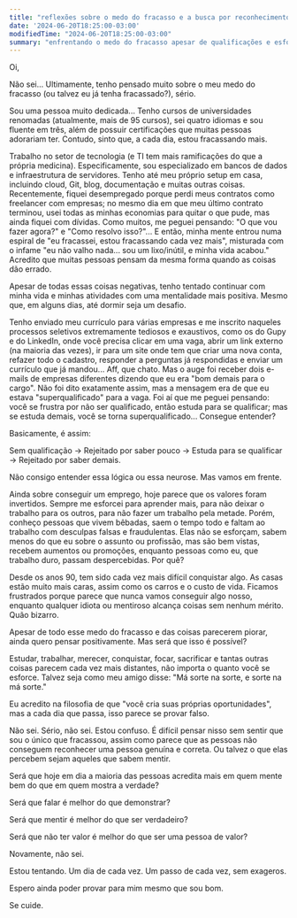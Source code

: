 ```yaml
---
title: "reflexões sobre o medo do fracasso e a busca por reconhecimento"
date: '2024-06-20T18:25:00-03:00'
modifiedTime: "2024-06-20T18:25:00-03:00"
summary: "enfrentando o medo do fracasso apesar de qualificações e esforços significativos"
---
```


Oi,

Não sei... Ultimamente, tenho pensado muito sobre o meu medo do fracasso (ou talvez eu já tenha fracassado?), sério.

Sou uma pessoa muito dedicada... Tenho cursos de universidades renomadas (atualmente, mais de 95 cursos), sei quatro idiomas e sou fluente em três, além de possuir certificações que muitas pessoas adorariam ter. Contudo, sinto que, a cada dia, estou fracassando mais.

Trabalho no setor de tecnologia (e TI tem mais ramificações do que a própria medicina). Especificamente, sou especializado em bancos de dados e infraestrutura de servidores. Tenho até meu próprio setup em casa, incluindo cloud, Git, blog, documentação e muitas outras coisas. Recentemente, fiquei desempregado porque perdi meus contratos como freelancer com empresas; no mesmo dia em que meu último contrato terminou, usei todas as minhas economias para quitar o que pude, mas ainda fiquei com dívidas. Como muitos, me peguei pensando: "O que vou fazer agora?" e "Como resolvo isso?"... E então, minha mente entrou numa espiral de "eu fracassei, estou fracassando cada vez mais", misturada com o infame "eu não valho nada... sou um lixo/inútil, e minha vida acabou." Acredito que muitas pessoas pensam da mesma forma quando as coisas dão errado.

Apesar de todas essas coisas negativas, tenho tentado continuar com minha vida e minhas atividades com uma mentalidade mais positiva. Mesmo que, em alguns dias, até dormir seja um desafio.

Tenho enviado meu currículo para várias empresas e me inscrito naqueles processos seletivos extremamente tediosos e exaustivos, como os do Gupy e do LinkedIn, onde você precisa clicar em uma vaga, abrir um link externo (na maioria das vezes), ir para um site onde tem que criar uma nova conta, refazer todo o cadastro, responder a perguntas já respondidas e enviar um currículo que já mandou... Aff, que chato. Mas o auge foi receber dois e-mails de empresas diferentes dizendo que eu era "bom demais para o cargo". Não foi dito exatamente assim, mas a mensagem era de que eu estava "superqualificado" para a vaga. Foi aí que me peguei pensando: você se frustra por não ser qualificado, então estuda para se qualificar; mas se estuda demais, você se torna superqualificado... Consegue entender?

Basicamente, é assim:

Sem qualificação → Rejeitado por saber pouco → Estuda para se qualificar → Rejeitado por saber demais.

Não consigo entender essa lógica ou essa neurose. Mas vamos em frente.

Ainda sobre conseguir um emprego, hoje parece que os valores foram invertidos. Sempre me esforcei para aprender mais, para não deixar o trabalho para os outros, para não fazer um trabalho pela metade. Porém, conheço pessoas que vivem bêbadas, saem o tempo todo e faltam ao trabalho com desculpas falsas e fraudulentas. Elas não se esforçam, sabem menos do que eu sobre o assunto ou profissão, mas são bem vistas, recebem aumentos ou promoções, enquanto pessoas como eu, que trabalho duro, passam despercebidas. Por quê?

Desde os anos 90, tem sido cada vez mais difícil conquistar algo. As casas estão muito mais caras, assim como os carros e o custo de vida. Ficamos frustrados porque parece que nunca vamos conseguir algo nosso, enquanto qualquer idiota ou mentiroso alcança coisas sem nenhum mérito. Quão bizarro.

Apesar de todo esse medo do fracasso e das coisas parecerem piorar, ainda quero pensar positivamente. Mas será que isso é possível?

Estudar, trabalhar, merecer, conquistar, focar, sacrificar e tantas outras coisas parecem cada vez mais distantes, não importa o quanto você se esforce. Talvez seja como meu amigo disse: "Má sorte na sorte, e sorte na má sorte."

Eu acredito na filosofia de que "você cria suas próprias oportunidades", mas a cada dia que passa, isso parece se provar falso.

Não sei. Sério, não sei. Estou confuso. É difícil pensar nisso sem sentir que sou o único que fracassou, assim como parece que as pessoas não conseguem reconhecer uma pessoa genuína e correta. Ou talvez o que elas percebem sejam aqueles que sabem mentir.

Será que hoje em dia a maioria das pessoas acredita mais em quem mente bem do que em quem mostra a verdade?

Será que falar é melhor do que demonstrar?

Será que mentir é melhor do que ser verdadeiro?

Será que não ter valor é melhor do que ser uma pessoa de valor?

Novamente, não sei.

Estou tentando. Um dia de cada vez. Um passo de cada vez, sem exageros.

Espero ainda poder provar para mim mesmo que sou bom.

Se cuide.
